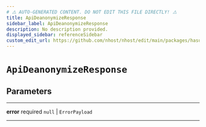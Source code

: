 ```yaml
---
# ⚠️ AUTO-GENERATED CONTENT. DO NOT EDIT THIS FILE DIRECTLY! ⚠️
title: ApiDeanonymizeResponse
sidebar_label: ApiDeanonymizeResponse
description: No description provided.
displayed_sidebar: referenceSidebar
custom_edit_url: https://github.com/nhost/nhost/edit/main/packages/hasura-auth-js/src/utils/types.ts#L182
---
```


# `ApiDeanonymizeResponse`

## Parameters

---

**<span className="parameter-name">error</span>** <span className="optional-status">required</span> `null` | `ErrorPayload`

---
